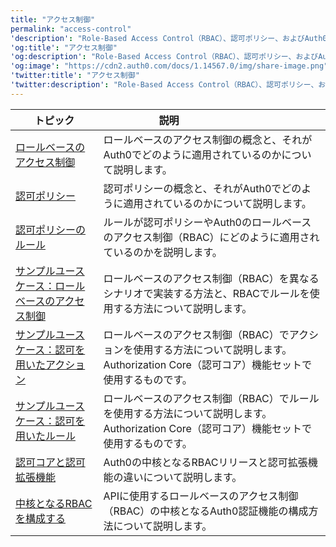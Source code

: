 ---
title: "アクセス制御"
permalink: "access-control"
'description': "Role-Based Access Control（RBAC）、認可ポリシー、およびAuth0のコア認可機能と認可拡張機能の間の違いなど、アクセス制御に関連するトピックについて説明します。"
'og:title': "アクセス制御"
'og:description': "Role-Based Access Control（RBAC）、認可ポリシー、およびAuth0のコア認可機能と認可拡張機能の間の違いなど、アクセス制御に関連するトピックについて説明します。"
'og:image': "https://cdn2.auth0.com/docs/1.14567.0/img/share-image.png"
'twitter:title': "アクセス制御"
'twitter:description': "Role-Based Access Control（RBAC）、認可ポリシー、およびAuth0のコア認可機能と認可拡張機能の間の違いなど、アクセス制御に関連するトピックについて説明します。"
---

<table class="table"><thead>
<tr>
<th><strong>トピック</strong></th>
<th><strong>説明</strong>                                </th>
</tr>
</thead>
<tbody>
<tr>
<td><a href="/docs/ja-jp/manage-users/access-control/rbac">ロールベースのアクセス制御</a></td>
<td>ロールベースのアクセス制御の概念と、それがAuth0でどのように適用されているのかについて説明します。</td>
</tr>
<tr>
<td><a href="/docs/ja-jp/manage-users/access-control/authorization-policies">認可ポリシー</a></td>
<td>認可ポリシーの概念と、それがAuth0でどのように適用されているのかについて説明します。</td>
</tr>
<tr>
<td><a href="/docs/ja-jp/manage-users/access-control/rules-for-authorization-policies">認可ポリシーのルール</a></td>
<td>ルールが認可ポリシーやAuth0のロールベースのアクセス制御（RBAC）にどのように適用されているのかを説明します。</td>
</tr>
<tr>
<td><a href="/docs/ja-jp/manage-users/access-control/sample-use-cases-role-based-access-control">サンプルユースケース：ロールベースのアクセス制御</a></td>
<td>ロールベースのアクセス制御（RBAC）を異なるシナリオで実装する方法と、RBACでルールを使用する方法について説明します。</td>
</tr>
<tr>
<td><a href="/docs/ja-jp/manage-users/access-control/sample-use-cases-actions-with-authorization">サンプルユースケース：認可を用いたアクション</a></td>
<td>ロールベースのアクセス制御（RBAC）でアクションを使用する方法について説明します。Authorization Core（認可コア）機能セットで使用するものです。</td>
</tr>
<tr>
<td><a href="/docs/ja-jp/manage-users/access-control/sample-use-cases-rules-with-authorization">サンプルユースケース：認可を用いたルール</a></td>
<td>ロールベースのアクセス制御（RBAC）でルールを使用する方法について説明します。Authorization Core（認可コア）機能セットで使用するものです。</td>
</tr>
<tr>
<td><a href="/docs/ja-jp/manage-users/access-control/authorization-core-vs-authorization-extension">認可コアと認可拡張機能</a></td>
<td>Auth0の中核となるRBACリリースと認可拡張機能の違いについて説明します。</td>
</tr>
<tr>
<td><a href="/docs/ja-jp/manage-users/access-control/configure-core-rbac">中核となるRBACを構成する</a></td>
<td>APIに使用するロールベースのアクセス制御（RBAC）の中核となるAuth0認証機能の構成方法について説明します。</td>
</tr>
</tbody>
</table>